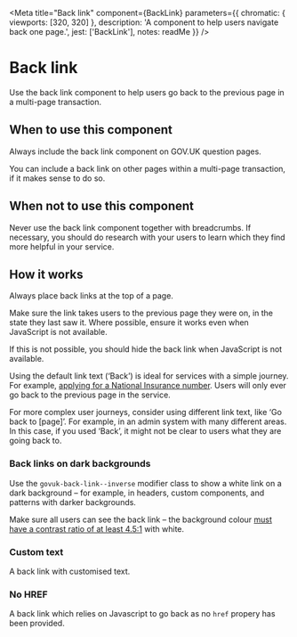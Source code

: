 
<Meta
  title="Back link"
  component={BackLink}
  parameters={{
    chromatic: { viewports: [320, 320] },
    description: 'A component to help users navigate back one page.',
    jest: ['BackLink'],
    notes: readMe
  }}
/>

# Back link

Use the back link component to help users go back to the previous page in a multi-page transaction.

<Preview withToolbar>
  <Story name="BackLink">
    <BackLink
      href="#"
      text="Back"
    />
  </Story>
</Preview>

<Props of={BackLink} />

## When to use this component

Always include the back link component on GOV.UK question pages.

You can include a back link on other pages within a multi-page transaction, if it makes sense to do so.


## When not to use this component

Never use the back link component together with breadcrumbs. If necessary, you should do research with your users to learn which they find more helpful in your service.


## How it works

Always place back links at the top of a page.

Make sure the link takes users to the previous page they were on, in the state they last saw it. Where possible, ensure it works even when JavaScript is not available.

If this is not possible, you should hide the back link when JavaScript is not available.

<Preview>
  <Story name="Standard">
    <BackLink href="#" />
  </Story>
</Preview>

Using the default link text (‘Back’) is ideal for services with a simple journey. For example, [applying for a National Insurance number]. Users will only ever go back to the previous page in the service.

For more complex user journeys, consider using different link text, like ‘Go back to [page]’. For example, in an admin system with many different areas. In this case, if you used ‘Back’, it might not be clear to users what they are going back to.


### Back links on dark backgrounds

Use the `govuk-back-link--inverse` modifier class to show a white link on a dark background – for example, in headers, custom components, and patterns with darker backgrounds.

Make sure all users can see the back link – the background colour [must have a contrast ratio of at least 4.5:1] with white.

<Preview>
  <Story name="Dark backgrounds">
    <Panel classModifiers="interruption">
      <BackLink classModifiers="inverse" href="#" />
    </Panel>
  </Story>
</Preview>


### Custom text

A back link with customised text.

<Preview>
  <Story name="Custom text">
    <BackLink href="#" text="Yn ôl" />
  </Story>
</Preview>


### No HREF

A back link which relies on Javascript to go back as no `href` propery has been provided.

<Preview>
  <Story name="No HREF">
    <BackLink />
  </Story>
</Preview>


[applying for a National Insurance number]: https://www.gov.uk/apply-national-insurance-number
[must have a contrast ratio of at least 4.5:1]: https://www.w3.org/WAI/WCAG21/Understanding/contrast-minimum.html
